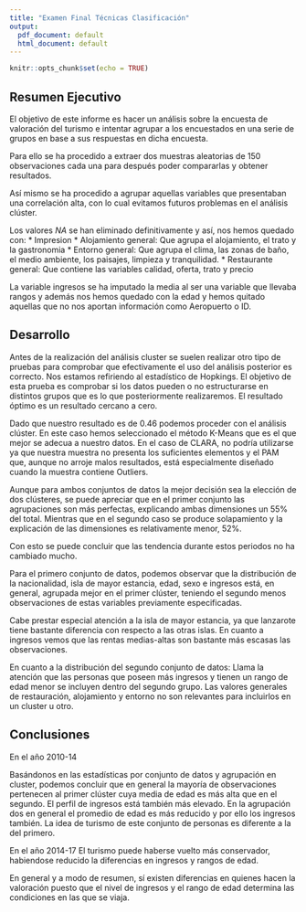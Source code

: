 ```yaml
---
title: "Examen Final Técnicas Clasificación"
output:
  pdf_document: default
  html_document: default
---
```


```r
knitr::opts_chunk$set(echo = TRUE)
```

## Resumen Ejecutivo

El objetivo de este informe es hacer un análisis sobre la encuesta de valoración del turismo e intentar agrupar a los encuestados en una serie de grupos en base a sus respuestas en dicha encuesta.

Para ello se ha procedido a extraer dos muestras aleatorias de 150 observaciones cada una para después poder compararlas y obtener resultados.

Así mismo se ha procedido a agrupar aquellas variables que presentaban una correlación alta, con lo cual evitamos futuros problemas en el análisis clúster.

Los valores *NA* se han eliminado definitivamente y así, nos hemos quedado con:
* Impresion
* Alojamiento general: Que agrupa el alojamiento, el trato y la gastronomia
* Entorno general: Que agrupa el clima, las zonas de baño, el medio ambiente, los paisajes, limpieza y tranquilidad.
* Restaurante general: Que contiene las variables calidad, oferta, trato y precio

La variable ingresos se ha imputado la media al ser una variable que llevaba rangos y además nos hemos quedado con la edad y hemos quitado aquellas que no nos aportan información como Aeropuerto o ID.

## Desarrollo

Antes de la realización del análisis cluster se suelen realizar otro tipo de pruebas para comprobar que efectivamente el uso del análisis posterior es correcto. Nos estamos refiriendo al estadístico de Hopkings. El objetivo de esta prueba es comprobar si los datos pueden o no estructurarse en distintos grupos que es lo que posteriormente realizaremos. El resultado óptimo es un resultado cercano a cero.

Dado que nuestro resultado es de 0.46 podemos proceder con el análisis clúster. En este caso hemos seleccionado el método K-Means que es el que mejor se adecua a nuestro datos. En el caso de CLARA, no podría utilizarse ya que nuestra muestra no presenta los suficientes elementos y el PAM que, aunque no arroje malos resultados, está especialmente diseñado cuando la muestra contiene Outliers.

Aunque para ambos conjuntos de datos la mejor decisión sea la elección de  dos clústeres, se puede apreciar que en el primer conjunto las agrupaciones son más perfectas, explicando ambas dimensiones un 55% del total. Mientras que en el segundo caso se produce solapamiento y la explicación de las dimensiones es relativamente menor, 52%.

Con esto se puede concluir que las tendencia durante estos periodos no ha cambiado mucho.

Para el primero conjunto de datos, podemos observar que la distribución de la nacionalidad, isla de mayor estancia, edad, sexo e ingresos está, en general, agrupada mejor en el primer clúster, teniendo el segundo menos observaciones de estas variables previamente especificadas.

Cabe prestar especial atención a la isla de mayor estancia, ya que lanzarote tiene bastante diferencia con respecto a las otras islas. En cuanto a ingresos vemos que las rentas medias-altas son bastante más escasas las observaciones.

En cuanto a la distribución del segundo conjunto de datos: Llama la atención que las personas que poseen más ingresos y tienen un rango de edad menor se incluyen dentro del segundo grupo. Las valores generales de restauración, alojamiento y entorno no son relevantes para incluirlos en un cluster u otro.

## Conclusiones

En el año 2010-14

Basándonos en las estadísticas por conjunto de datos y agrupación en cluster, podemos concluir que en general la mayoría de observaciones pertenecen al primer clúster cuya media de edad es más alta que en el segundo. El perfil de ingresos está también más elevado. En la agrupación dos en general el promedio de edad es más reducido y por ello los ingresos también. La idea de turismo de este conjunto de personas es diferente a la del primero.

En el año 2014-17
El turismo puede haberse vuelto más conservador, habiendose reducido la diferencias en ingresos y rangos de edad.

En general y a modo de resumen, sí existen diferencias en quienes hacen la valoración puesto que el nivel de ingresos y el rango de edad determina las condiciones en las que se viaja.
